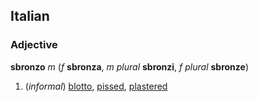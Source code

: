 ==Italian==
===Adjective===
'''sbronzo''' ''m'' (''f'' '''sbronza''', ''m plural'' '''sbronzi''', ''f plural'' '''sbronze''')

#(''informal'') [[blotto]], [[pissed]], [[plastered]]<!--etc-->